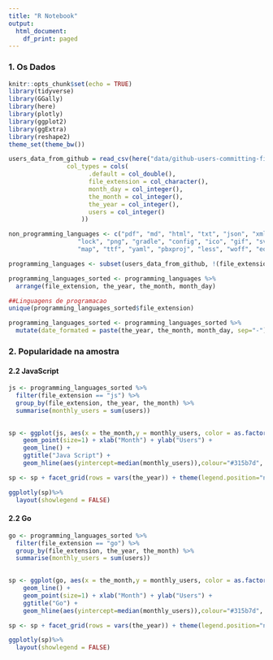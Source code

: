 ```yaml
---
title: "R Notebook"
output:
  html_document:
    df_print: paged
---
```


### 1. Os Dados
```r
knitr::opts_chunk$set(echo = TRUE)
library(tidyverse)
library(GGally)
library(here)
library(plotly)
library(ggplot2)
library(ggExtra)
library(reshape2)
theme_set(theme_bw())
```


```r
users_data_from_github = read_csv(here("data/github-users-committing-filetypes.csv"),
                col_types = cols(
                      .default = col_double(),
                      file_extension = col_character(),
                      month_day = col_integer(),
                      the_month = col_integer(),
                      the_year = col_integer(),
                      users = col_integer()
                    ))

non_programming_languages <- c("pdf", "md", "html", "txt", "json", "xml", "css", "yml", "scss", "jpg",
                   "lock", "png", "gradle", "config", "ico", "gif", "svg", "csproj", "rst",
                   "map", "ttf", "yaml", "pbxproj", "less", "woff", "eot")

programming_languages <- subset(users_data_from_github, !(file_extension %in% non_programming_languages))

programming_languages_sorted <- programming_languages %>% 
  arrange(file_extension, the_year, the_month, month_day)

##Linguagens de programacao
unique(programming_languages_sorted$file_extension)

programming_languages_sorted <- programming_languages_sorted %>% 
  mutate(date_formated = paste(the_year, the_month, month_day, sep="-"))

```

### 2. Popularidade na amostra

#### 2.2 JavaScript

```r
js <- programming_languages_sorted %>% 
  filter(file_extension == "js") %>% 
  group_by(file_extension, the_year, the_month) %>%
  summarise(monthly_users = sum(users)) 
  

sp <- ggplot(js, aes(x = the_month,y = monthly_users, color = as.factor(js$the_year))) +
    geom_point(size=1) + xlab("Month") + ylab("Users") + 
    geom_line() + 
    ggtitle("Java Script") +
    geom_hline(aes(yintercept=median(monthly_users)),colour="#315b7d", linetype="dashed")

sp <- sp + facet_grid(rows = vars(the_year)) + theme(legend.position="none")

ggplotly(sp)%>% 
  layout(showlegend = FALSE)

```


#### 2.2 Go

```r
go <- programming_languages_sorted %>% 
  filter(file_extension == "go") %>% 
  group_by(file_extension, the_year, the_month) %>%
  summarise(monthly_users = sum(users)) 
  

sp <- ggplot(go, aes(x = the_month,y = monthly_users, color = as.factor(js$the_year))) +
    geom_line() + 
    geom_point(size=1) + xlab("Month") + ylab("Users") + 
    ggtitle("Go") +
    geom_hline(aes(yintercept=median(monthly_users)),colour="#315b7d", linetype="dashed")

sp <- sp + facet_grid(rows = vars(the_year)) + theme(legend.position="none")

ggplotly(sp)%>% 
  layout(showlegend = FALSE)

```

